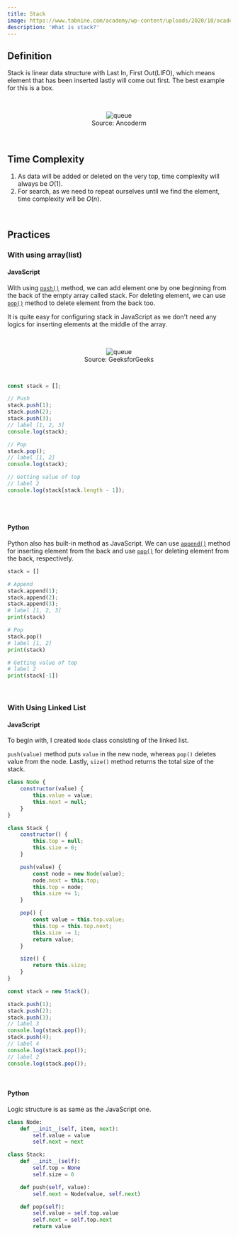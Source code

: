 ```yaml
---
title: Stack
image: https://www.tabnine.com/academy/wp-content/uploads/2020/10/academy_1.png
description: 'What is stack?'
---
```



## Definition

Stack is linear data structure with Last In, First Out(LIFO), which means element that has been inserted lastly will come out first.
The best example for this is a box.

<br/>

<center>
    <figure>
        <img src="http://cfs3.tistory.com/upload_control/download.blog?fhandle=YmxvZzEyNDIxQGZzMy50aXN0b3J5LmNvbTovYXR0YWNoLzAvOS5wbmc%3D" alt="queue" />
        <figcaption>Source: Ancoderm</figcaption>
    </figure>
</center>

<br/>

## Time Complexity

1. As data will be added or deleted on the very top, time complexity will always be $O(1)$.
2. For search, as we need to repeat ourselves until we find the element, time complexity will be $O(n)$.

<br/>

## Practices

### With using array(list)

#### JavaScript

With using <a href="https://developer.mozilla.org/en-US/docs/Web/JavaScript/Reference/Global_Objects/Array/push" target="_blank"><code>push()</code></a> method, we can add element one by one beginning from the back of the empty array called stack.
For deleting element, we can use <a href="https://developer.mozilla.org/en-US/docs/Web/JavaScript/Reference/Global_Objects/Array/pop" target="_blank"><code>pop()</code></a> method to delete element from the back too.

It is quite easy for configuring stack in JavaScript as we don't need any logics for inserting elements at the middle of the array.

<br/>

<center>
    <figure>
        <img src="https://media.geeksforgeeks.org/wp-content/uploads/growable-stack.png" alt="queue" />
        <figcaption>Source: GeeksforGeeks</figcaption>
    </figure>
</center>

<br/>

```js
const stack = [];

// Push
stack.push(1);
stack.push(2);
stack.push(3);
// label [1, 2, 3]
console.log(stack);

// Pop
stack.pop();
// label [1, 2]
console.log(stack);

// Getting value of top
// label 2
console.log(stack[stack.length - 1]);
```

<br/>
<br/>

#### Python

Python also has built-in method as JavaScript.
We can use <a href="https://docs.python.org/3/library/array.html?highlight=append#array.array.append" target="_blank"><code>append()</code></a> method for inserting element from the back
and use <a href="https://docs.python.org/3/library/array.html?highlight=pop#array.array.pop" target="_blank"><code>pop()</code></a> for deleting element from the back, respectively.

```py
stack = []

# Append
stack.append(1);
stack.append(2);
stack.append(3);
# label [1, 2, 3]
print(stack)

# Pop
stack.pop()
# label [1, 2]
print(stack)

# Getting value of top
# label 2
print(stack[-1])
```

<br/>

### With Using Linked List

#### JavaScript

To begin with, I created `Node` class consisting of the linked list.

`push(value)` method puts `value` in the new node, whereas `pop()` deletes value from the node.
Lastly, `size()` method returns the total size of the stack.

```js
class Node {
    constructor(value) {
        this.value = value;
        this.next = null;
    }
}

class Stack {
    constructor() {
        this.top = null;
        this.size = 0;
    }

    push(value) {
        const node = new Node(value);
        node.next = this.top;
        this.top = node;
        this.size += 1;
    }

    pop() {
        const value = this.top.value;
        this.top = this.top.next;
        this.size -= 1;
        return value;
    }

    size() {
        return this.size;
    }
}

const stack = new Stack();

stack.push(1);
stack.push(2);
stack.push(3);
// label 3
console.log(stack.pop());
stack.push(4);
// label 4
console.log(stack.pop());
// label 2
console.log(stack.pop());
```

<br/>

#### Python

Logic structure is as same as the JavaScript one.

```py
class Node:
    def __init__(self, item, next):
        self.value = value
        self.next = next

class Stack:
    def __init__(self):
        self.top = None
        self.size = 0

    def push(self, value):
        self.next = Node(value, self.next)

    def pop(self):
        self.value = self.top.value
        self.next = self.top.next
        return value
```
